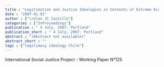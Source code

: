 ```yaml
---
title : "Legitimation and Justice Ideologies in Contexts of Extreme Economic Inequalities."
date : "2007-01-01"
author : ["\relax JC Castillo"]
categories : ["InProceedings"]
publication : " 4 July, 2007. Portland"
publication_short : " 4 July, 2007. Portland"
abstract : "(Abstract not available)"
abstract_short : ""
tags : ["legitimacy ideology Chile"]
---
```

International Social Justice Project - Working Paper N°125
